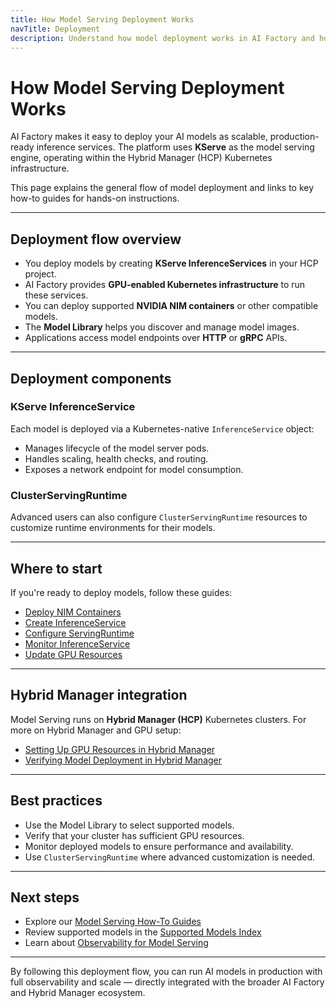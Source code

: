 ```yaml
---
title: How Model Serving Deployment Works
navTitle: Deployment
description: Understand how model deployment works in AI Factory and how to deploy your models as scalable inference services.
---
```


# How Model Serving Deployment Works

AI Factory makes it easy to deploy your AI models as scalable, production-ready inference services. The platform uses **KServe** as the model serving engine, operating within the Hybrid Manager (HCP) Kubernetes infrastructure.

This page explains the general flow of model deployment and links to key how-to guides for hands-on instructions.

---

## Deployment flow overview

- You deploy models by creating **KServe InferenceServices** in your HCP project.
- AI Factory provides **GPU-enabled Kubernetes infrastructure** to run these services.
- You can deploy supported **NVIDIA NIM containers** or other compatible models.
- The **Model Library** helps you discover and manage model images.
- Applications access model endpoints over **HTTP** or **gRPC** APIs.

---

## Deployment components

### KServe InferenceService

Each model is deployed via a Kubernetes-native `InferenceService` object:

- Manages lifecycle of the model server pods.
- Handles scaling, health checks, and routing.
- Exposes a network endpoint for model consumption.

### ClusterServingRuntime

Advanced users can also configure `ClusterServingRuntime` resources to customize runtime environments for their models.

---

## Where to start

If you're ready to deploy models, follow these guides:

- [Deploy NIM Containers](../../../learn/how-to/model-serving/deploy-nim-container)
- [Create InferenceService](../../../learn/how-to/model-serving/create-inferenceservice)
- [Configure ServingRuntime](../../../learn/how-to/model-serving/configure-servingruntime)
- [Monitor InferenceService](../../../learn/how-to/model-serving/monitor-inferenceservice)
- [Update GPU Resources](../../../learn/how-to/model-serving/update-gpu-resources)

---

## Hybrid Manager integration

Model Serving runs on **Hybrid Manager (HCP)** Kubernetes clusters. For more on Hybrid Manager and GPU setup:

- [Setting Up GPU Resources in Hybrid Manager](../../../hybrid-manager/ai-factory/learn/how-to/model-serving/setup-gpu)
- [Verifying Model Deployment in Hybrid Manager](../../../hybrid-manager/ai-factory/learn/how-to/model-serving/verify-models)

---

## Best practices

- Use the Model Library to select supported models.
- Verify that your cluster has sufficient GPU resources.
- Monitor deployed models to ensure performance and availability.
- Use `ClusterServingRuntime` where advanced customization is needed.

---

## Next steps

- Explore our [Model Serving How-To Guides](../../../learn/how-to/model-serving/index)
- Review supported models in the [Supported Models Index](../../../models/supported-models/index)
- Learn about [Observability for Model Serving](./observability)

---

By following this deployment flow, you can run AI models in production with full observability and scale — directly integrated with the broader AI Factory and Hybrid Manager ecosystem.
